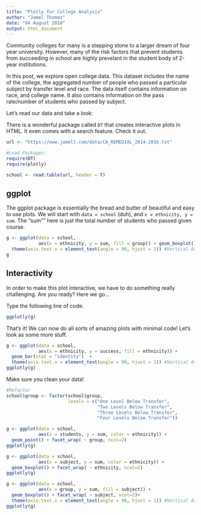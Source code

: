 ```yaml
---
title: "Plotly for College Analysis"
author: "Jamel Thomas"
date: "04 August 2018"
output: html_document
---
```

Community colleges for many is a stepping stone to a larger dream of four year university. However, many of the risk factors that prevent students from succeeding in school are highly prevelant in the student body of 2-year institutions.

In this post, we explore open college data. This dataset includes the name of the college, the aggregated number of people who passed a particular subject by transfer level and race. The data itself contains information on race, and college name. It also contains information on the pass rate/number of students who passed by subject. 


Let's read our data and take a look:

There is a wonderful package called `DT` that creates interactive plots in HTML. It even comes with a search feature. Check it out. 
```r
url <- "https://www.jamelt.com/data/CA_REMEDIAL_2014-2016.txt"

```

```r
#Load Packages:
require(DT)
require(plotly)

school <- read.table(url, header = T)

```


## ggplot
The ggplot package is essentially the bread and butter of beautiful and easy to use plots. We will start with `data = school` (duh), and `x = ethnicity, y = sum`. The "sum"" here is just the total number of students who passed given course. 

```r
g <- ggplot(data = school,
            aes(x = ethnicity, y = sum, fill = group)) + geom_boxplot() +
  theme(axis.text.x = element_text(angle = 90, hjust = 1)) #Vertical Axis
g
```

## Interactivity
In order to make this plot interactive, we have to do something really challenging. Are you ready? Here we go...

Type the following line of code. 

```r
ggplotly(g)
```

That's it! We can now do all sorts of amazing plots with minimal code! Let's look as some more stuff. 


```r
g <- ggplot(data = school,
            aes(x = ethnicity, y = success, fill = ethnicity)) +
  geom_bar(stat = "identity")  +
  theme(axis.text.x = element_text(angle = 90, hjust = 1)) #Vertical Axis
ggplotly(g)

```

Make sure you clean your data!

```r
#Refactor
school$group <- factor(school$group,
                       levels = c("One Level Below Transfer",
                                  "Two Levels Below Transfer",
                                  "Three Levels Below Transfer",
                                  "Four Levels Below Transfer"))

g <- ggplot(data = school,
            aes(x = students, y = sum, color = ethnicity)) +
  geom_point() + facet_wrap( ~ group, ncol=2)
ggplotly(g)

```


```r

g <- ggplot(data = school,
            aes(x = subject, y = sum, color = ethnicity)) +
  geom_boxplot() + facet_wrap( ~ ethnicity, ncol=2)
ggplotly(g)

```


```r

g <- ggplot(data = school,
            aes(x = group, y = sum, fill = subject)) +
  geom_boxplot() + facet_wrap( ~ subject, ncol=2)+
  theme(axis.text.x = element_text(angle = 90, hjust = 1)) #Vertical Axis
ggplotly(g)
```